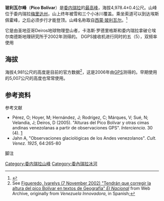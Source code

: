 {{Infobox mountain
| Name = 玻利瓦爾峰
| Photo = PicoBolivar2.jpg
| Caption = 雪季期間的玻利瓦爾峰
| Elevation = {{convert|4978|m|ft|0}}
| elevation_ref =
| Prominence = {{convert|3957|m|ft|0}}
| prominence_ref = <br /><small>{{link-en|山峰高度列表|List of peaks by prominence|第25名}}</small>
| Listing = [[各國最高點列表|各國最高點列表]]
| pushpin_map = Venezuela
| pushpin_label_position = right
| pushpin_map_caption = 玻利瓦爾峰的位置
| pushpin_mapsize =
| label = 玻利瓦爾峰
| lat_d  = 08 | lat_m  = 32 | lat_s  = 30 | lat_NS  = N
| long_d = 71 | long_m = 02 | long_s = 45 | long_EW = W
| Location = {{flag|Venezuela}}[[梅里達市|梅里達市]]
| Range = [[安地斯山脈|安地斯山脈]]之[[梅里達內華達山脈|梅里達內華達山脈]]
| Coordinates = {{coord|8|32|30|N|71|02|45|W|type:mountain}}
| coordinates_ref =
| First ascent = 1935年<br />Enrique Bourgoin、H. Márquez Molina與Domingo Peña
| Easiest route =
}}
{{For|[[哥伦比亚|哥伦比亚]]以[[西蒙·玻利瓦尔|西蒙·玻利瓦尔]]为名的山|西蒙·玻利瓦尔峰}}

'''玻利瓦尔峰'''（'''Pico Bolívar'''）是[[委内瑞拉|委内瑞拉]]的[[各国最高点列表|最高峰]]，海拔4,978.4±0.4公尺。山峰位于委内瑞拉[[梅里达州|梅里达州]]，山上终年被雪和三个小冰川覆盖。乘坐索道可以到达埃斯佩霍峰，之后必须步行才能登顶。山峰名称取自[[西蒙·玻利瓦尔|西蒙·玻利瓦尔]]。<ref>{{cite web|author=环球网旅游|title=行走委内瑞拉 寻踪玻利瓦尔|url=http://travel.huanqiu.com/America/2010-10/1188714_3.html|accessdate=2011-02-06}}{{dead link|date=2018年3月 |bot=InternetArchiveBot |fix-attempted=yes }}</ref>

它是由圣地亚哥Deiros地球物理登山者，卡洛斯·罗德里格斯和委内瑞拉拿破仑埃尔南德斯地理研究所于2002年测得的。
DGPS接收机进行同时的五（5），双频率使用

== 海拔 ==
海拔4,981公尺的高度是目前的官方数据<ref>See [https://web.archive.org/web/20060209022832/http://www.venezuelainnovadora.gov.ve/noticias_2002/noti_nov35.html Figueredo, Ivarelys (7 November 2002) "Tendrán que corregir la altura del pico Bolívar en textos de Geografía" ''El Nacional''] from Web Archive, originally from ''Venezuela Innovadora'', in Spanish;</ref>，这是2006年由[[GPS|GPS]]测得的。早期使用的5,007公尺的高度也常常使用。

==参考资料==
;参考文献
* Pérez, O; Hoyer, M; Hernández, J; Rodrígez, C; Márques, V; Sué, N; Velandia, J; Deiros, D (2005). "Alturas del Pico Bolívar y otras cimas andinas venezolanas a partir de observaciones GPS". ''Interciencia''. 30 (4). [https://web.archive.org/web/20061107030719/http://redalyc.uaemex.mx/redalyc/pdf/339/33910305.pdf]
* Jahn A, "Observaciones glaciológicas de los Andes venezolanos". ''Cult. Venez. 1925'', 64:265-80
{{commonscat|Pico Bolívar}}
;脚注
{{reflist}}

{{DEFAULTSORT:Bolívar}}
[[Category:委内瑞拉山峰|Category:委内瑞拉山峰]]
[[Category:委內瑞拉冰河|Category:委內瑞拉冰河]]